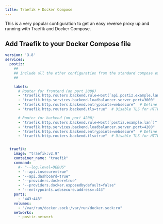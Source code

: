 ```yaml
---
title: Traefik + Docker Compose
---
```


This is a very popular configuration to get an easy reverse proxy up and running with Traefik and Docker Compose.

## Add Traefik to your Docker Compose file

```yaml
version: '3.8'
services:
  postiz:
    ##
    ## Include all the other configuration from the standard compose example. 
    ##

    labels:
      # Router for frontend (on port 3000)
      - "traefik.http.routers.backend.rule=Host(`api.postiz.example.lan`)"  # Replace with your domain
      - "traefik.http.services.backend.loadbalancer.server.port=3000"  # Internal port for backend
      - "traefik.http.routers.backend.entrypoints=websecure"  # Define entrypoint (default http)
      - "traefik.http.routers.backend.tls=true"  # Disable TLS for HTTP (you can enable it if needed)

      # Router for backend (on port 4200)
      - "traefik.http.routers.backend.rule=Host(`postiz.example.lan`)"  # Replace with your domain
      - "traefik.http.services.backend.loadbalancer.server.port=4200"  # Internal port for backend
      - "traefik.http.routers.backend.entrypoints=websecure"  # Define entrypoint (default http)
      - "traefik.http.routers.backend.tls=true"  # Disable TLS for HTTP (you can enable it if needed)


  traefik:
    image: "traefik:v2.9"
    container_name: "traefik"
    command:
      #- "--log.level=DEBUG"
      - "--api.insecure=true"
      - "--api.dashboard=true"
      - "--providers.docker=true"
      - "--providers.docker.exposedbydefault=false"
      - "--entrypoints.websecure.address=:443"
    ports:
      - "443:443"
    volumes:
      - "/var/run/docker.sock:/var/run/docker.sock:ro"
    networks:
      - postiz-network
```
